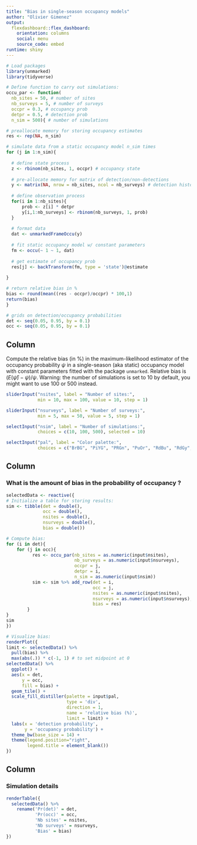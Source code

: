 ```yaml
---
title: "Bias in single-season occupancy models"
author: "Olivier Gimenez"
output: 
  flexdashboard::flex_dashboard:
    orientation: columns
    social: menu
    source_code: embed
runtime: shiny
---
```

    
```r

# Load packages
library(unmarked)
library(tidyverse)

# Define function to carry out simulations:
occu_par <- function(
  nb_sites = 50, # number of sites
  nb_surveys = 5, # number of surveys
  occpr = 0.3, # occupancy prob 
  detpr = 0.5, # detection prob
  n_sim = 500){ # number of simulations

# preallocate memory for storing occupancy estimates
res <- rep(NA, n_sim)

# simulate data from a static occupancy model n_sim times
for (j in 1:n_sim){
  
  # define state process
  z <- rbinom(nb_sites, 1, occpr) # occupancy state
  
  # pre-allocate memory for matrix of detection/non-detections
  y <- matrix(NA, nrow = nb_sites, ncol = nb_surveys) # detection histories
  
  # define observation process
  for(i in 1:nb_sites){
      prob <- z[i] * detpr
      y[i,1:nb_surveys] <- rbinom(nb_surveys, 1, prob)
  }
  
  # format data
  dat <- unmarkedFrameOccu(y)
  
  # fit static occupancy model w/ constant parameters
  fm <- occu(~ 1 ~ 1, dat)
  
  # get estimate of occupancy prob
  res[j] <- backTransform(fm, type = 'state')@estimate
  
}

# return relative bias in %
bias <- round(mean((res - occpr)/occpr) * 100,1)
return(bias)
}

# grids on detection/occupancy probabilities
det <- seq(0.05, 0.95, by = 0.1)
occ <- seq(0.05, 0.95, by = 0.1)
```


Column {.sidebar}
-----------------------------------------------------------------------

Compute the relative bias (in %) in the maximum-likelihood estimator of the occupancy probability $\psi$ in a single-season (aka static) occupancy model with constant parameters fitted with the package `unmarked`. Relative bias is $(E(\hat \psi) - \psi)/\psi$. Warning: the number of simulations is set to 10 by default, you might want to use 100 or 500 instead. 


```r
sliderInput("nsites", label = "Number of sites:",
            min = 10, max = 100, value = 10, step = 1)

sliderInput("nsurveys", label = "Number of surveys:",
            min = 5, max = 50, value = 5, step = 1)

selectInput("nsim", label = "Number of simulations:",
            choices = c(10, 100, 500), selected = 10)

selectInput("pal", label = "Color palette:",
            choices = c("BrBG", "PiYG", "PRGn", "PuOr", "RdBu", "RdGy", "RdYlBu", "RdYlGn", "Spectral"), selected = "BrBG")
```

Column {data-width=600}
-----------------------------------------------------------------------

### What is the amount of bias in the probability of occupancy ?

```r
selectedData <- reactive({
# Initialize a table for storing results:
sim <- tibble(det = double(), 
              occ = double(),
              nsites = double(),
              nsurveys = double(),
              bias = double())

# Compute bias:
for (i in det){
    for (j in occ){
          res <- occu_par(nb_sites = as.numeric(input$nsites),
                          nb_surveys = as.numeric(input$nsurveys),
                          occpr = j,
                          detpr = i,
                          n_sim = as.numeric(input$nsim))
          sim <- sim %>% add_row(det = i,
                                 occ = j,
                                 nsites = as.numeric(input$nsites),
                                 nsurveys = as.numeric(input$nsurveys),
                                 bias = res)
        }
}
sim
})
```

```r
# Visualize bias:
renderPlot({
limit <- selectedData() %>% 
  pull(bias) %>%
  max(abs(.)) * c(-1, 1) # to set midpoint at 0
selectedData() %>%
  ggplot() +
  aes(x = det,
      y = occ, 
      fill = bias) +
  geom_tile() +
  scale_fill_distiller(palette = input$pal, 
                       type = 'div',
                       direction = 1,
                       name = 'relative bias (%)',
                       limit = limit) + 
  labs(x = 'detection probability',
       y = 'occupancy probability') + 
  theme_bw(base_size = 14) + 
  theme(legend.position="right",
        legend.title = element_blank())
})  
```

Column {data-width=400}
-----------------------------------------------------------------------

### Simulation details {data-width=400}

```r
renderTable({
  selectedData() %>%
    rename('Pr(det)' = det,
           'Pr(occ)' = occ,
           'Nb sites' = nsites,
           'Nb surveys' = nsurveys,
           'Bias' = bias)
})
```
